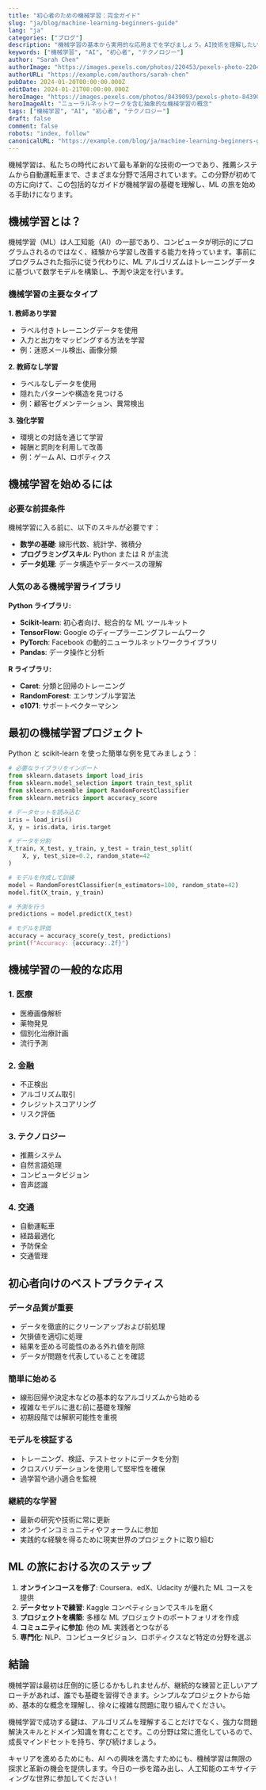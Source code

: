 ```yaml
---
title: "初心者のための機械学習：完全ガイド"
slug: "ja/blog/machine-learning-beginners-guide"
lang: "ja"
categories: ["ブログ"]
description: "機械学習の基本から実用的な応用までを学びましょう。AI技術を理解したい初心者に最適です。"
keywords: ["機械学習", "AI", "初心者", "テクノロジー"]
author: "Sarah Chen"
authorImage: "https://images.pexels.com/photos/220453/pexels-photo-220453.jpeg?auto=compress&cs=tinysrgb&w=1260&h=750&dpr=1"
authorURL: "https://example.com/authors/sarah-chen"
pubDate: 2024-01-20T00:00:00.000Z
editDate: 2024-01-21T00:00:00.000Z
heroImage: "https://images.pexels.com/photos/8439093/pexels-photo-8439093.jpeg?auto=compress&cs=tinysrgb&w=1260&h=750&dpr=1"
heroImageAlt: "ニューラルネットワークを含む抽象的な機械学習の概念"
tags: ["機械学習", "AI", "初心者", "テクノロジー"]
draft: false
comment: false
robots: "index, follow"
canonicalURL: "https://example.com/blog/ja/machine-learning-beginners-guide"
---
```


機械学習は、私たちの時代において最も革新的な技術の一つであり、推薦システムから自動運転車まで、さまざまな分野で活用されています。この分野が初めての方に向けて、この包括的なガイドが機械学習の基礎を理解し、ML の旅を始める手助けになります。

## 機械学習とは？

機械学習（ML）は人工知能（AI）の一部であり、コンピュータが明示的にプログラムされるのではなく、経験から学習し改善する能力を持っています。事前にプログラムされた指示に従う代わりに、ML アルゴリズムはトレーニングデータに基づいて数学モデルを構築し、予測や決定を行います。

### 機械学習の主要なタイプ

**1. 教師あり学習**

- ラベル付きトレーニングデータを使用
- 入力と出力をマッピングする方法を学習
- 例：迷惑メール検出、画像分類

**2. 教師なし学習**

- ラベルなしデータを使用
- 隠れたパターンや構造を見つける
- 例：顧客セグメンテーション、異常検出

**3. 強化学習**

- 環境との対話を通じて学習
- 報酬と罰則を利用して改善
- 例：ゲーム AI、ロボティクス

## 機械学習を始めるには

### 必要な前提条件

機械学習に入る前に、以下のスキルが必要です：

- **数学の基礎**: 線形代数、統計学、微積分
- **プログラミングスキル**: Python または R が主流
- **データ処理**: データ構造やデータベースの理解

### 人気のある機械学習ライブラリ

**Python ライブラリ:**

- **Scikit-learn**: 初心者向け、総合的な ML ツールキット
- **TensorFlow**: Google のディープラーニングフレームワーク
- **PyTorch**: Facebook の動的ニューラルネットワークライブラリ
- **Pandas**: データ操作と分析

**R ライブラリ:**

- **Caret**: 分類と回帰のトレーニング
- **RandomForest**: エンサンブル学習法
- **e1071**: サポートベクターマシン

## 最初の機械学習プロジェクト

Python と scikit-learn を使った簡単な例を見てみましょう：

```python
# 必要なライブラリをインポート
from sklearn.datasets import load_iris
from sklearn.model_selection import train_test_split
from sklearn.ensemble import RandomForestClassifier
from sklearn.metrics import accuracy_score

# データセットを読み込む
iris = load_iris()
X, y = iris.data, iris.target

# データを分割
X_train, X_test, y_train, y_test = train_test_split(
    X, y, test_size=0.2, random_state=42
)

# モデルを作成して訓練
model = RandomForestClassifier(n_estimators=100, random_state=42)
model.fit(X_train, y_train)

# 予測を行う
predictions = model.predict(X_test)

# モデルを評価
accuracy = accuracy_score(y_test, predictions)
print(f"Accuracy: {accuracy:.2f}")
```

## 機械学習の一般的な応用

### 1. 医療

- 医療画像解析
- 薬物発見
- 個別化治療計画
- 流行予測

### 2. 金融

- 不正検出
- アルゴリズム取引
- クレジットスコアリング
- リスク評価

### 3. テクノロジー

- 推薦システム
- 自然言語処理
- コンピュータビジョン
- 音声認識

### 4. 交通

- 自動運転車
- 経路最適化
- 予防保全
- 交通管理

## 初心者向けのベストプラクティス

### データ品質が重要

- データを徹底的にクリーンアップおよび前処理
- 欠損値を適切に処理
- 結果を歪める可能性のある外れ値を削除
- データが問題を代表していることを確認

### 簡単に始める

- 線形回帰や決定木などの基本的なアルゴリズムから始める
- 複雑なモデルに進む前に基礎を理解
- 初期段階では解釈可能性を重視

### モデルを検証する

- トレーニング、検証、テストセットにデータを分割
- クロスバリデーションを使用して堅牢性を確保
- 過学習や過小適合を監視

### 継続的な学習

- 最新の研究や技術に常に更新
- オンラインコミュニティやフォーラムに参加
- 実践的な経験を得るために現実世界のプロジェクトに取り組む

## ML の旅における次のステップ

1. **オンラインコースを修了**: Coursera、edX、Udacity が優れた ML コースを提供
2. **データセットで練習**: Kaggle コンペティションでスキルを磨く
3. **プロジェクトを構築**: 多様な ML プロジェクトのポートフォリオを作成
4. **コミュニティに参加**: 他の ML 実践者とつながる
5. **専門化**: NLP、コンピュータビジョン、ロボティクスなど特定の分野を選ぶ

## 結論

機械学習は最初は圧倒的に感じるかもしれませんが、継続的な練習と正しいアプローチがあれば、誰でも基礎を習得できます。シンプルなプロジェクトから始め、基本的な概念を理解し、徐々に複雑な問題に取り組んでください。

機械学習で成功する鍵は、アルゴリズムを理解することだけでなく、強力な問題解決スキルとドメイン知識を育むことです。この分野は常に進化しているので、成長マインドセットを持ち、学び続けましょう。

キャリアを進めるためにも、AI への興味を満たすためにも、機械学習は無限の探求と革新の機会を提供します。今日の一歩を踏み出し、人工知能のエキサイティングな世界に参加してください！
